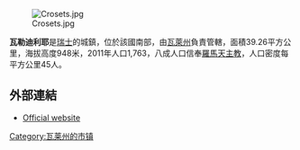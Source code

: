 [[Image:Crosets.jpg|right]]

'''瓦勒迪利耶'''是[[瑞士|瑞士]]的城鎮，位於該國南部，由[[瓦萊州|瓦萊州]]負責管轄，面積39.26平方公里，海拔高度948米，2011年人口1,763，八成人口信奉[[羅馬天主教|羅馬天主教]]，人口密度每平方公里45人。

==外部連結==
* [http://www.valdilliez.ch Official website] {{Wayback|url=http://www.valdilliez.ch/ |date=20181201185811 }} {{en icon}}

{{Switzerland-geo-stub}}
[[Category:瓦莱州的市镇|Category:瓦莱州的市镇]]